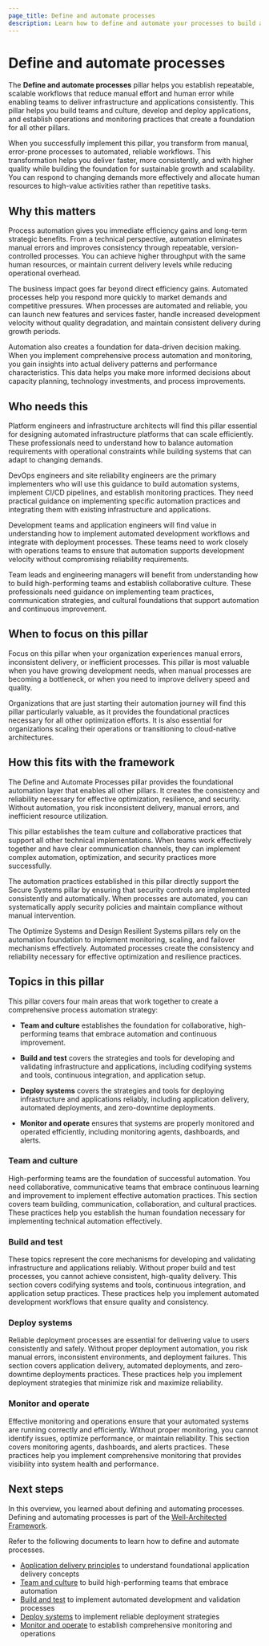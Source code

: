 ```yaml
---
page_title: Define and automate processes
description: Learn how to define and automate your processes to build a foundation for efficient, scalable operations.
---
```


# Define and automate processes

The **Define and automate processes** pillar helps you establish repeatable, scalable workflows that reduce manual effort and human error while enabling teams to deliver infrastructure and applications consistently. This pillar helps you build teams and culture, develop and deploy applications, and establish operations and monitoring practices that create a foundation for all other pillars.

When you successfully implement this pillar, you transform from manual, error-prone processes to automated, reliable workflows. This transformation helps you deliver faster, more consistently, and with higher quality while building the foundation for sustainable growth and scalability. You can respond to changing demands more effectively and allocate human resources to high-value activities rather than repetitive tasks.

## Why this matters

Process automation gives you immediate efficiency gains and long-term strategic benefits. From a technical perspective, automation eliminates manual errors and improves consistency through repeatable, version-controlled processes. You can achieve higher throughput with the same human resources, or maintain current delivery levels while reducing operational overhead.

The business impact goes far beyond direct efficiency gains. Automated processes help you respond more quickly to market demands and competitive pressures. When processes are automated and reliable, you can launch new features and services faster, handle increased development velocity without quality degradation, and maintain consistent delivery during growth periods.

Automation also creates a foundation for data-driven decision making. When you implement comprehensive process automation and monitoring, you gain insights into actual delivery patterns and performance characteristics. This data helps you make more informed decisions about capacity planning, technology investments, and process improvements.

## Who needs this

Platform engineers and infrastructure architects will find this pillar essential for designing automated infrastructure platforms that can scale efficiently. These professionals need to understand how to balance automation requirements with operational constraints while building systems that can adapt to changing demands.

DevOps engineers and site reliability engineers are the primary implementers who will use this guidance to build automation systems, implement CI/CD pipelines, and establish monitoring practices. They need practical guidance on implementing specific automation practices and integrating them with existing infrastructure and applications.

Development teams and application engineers will find value in understanding how to implement automated development workflows and integrate with deployment processes. These teams need to work closely with operations teams to ensure that automation supports development velocity without compromising reliability requirements.

Team leads and engineering managers will benefit from understanding how to build high-performing teams and establish collaborative culture. These professionals need guidance on implementing team practices, communication strategies, and cultural foundations that support automation and continuous improvement.

## When to focus on this pillar

Focus on this pillar when your organization experiences manual errors, inconsistent delivery, or inefficient processes. This pillar is most valuable when you have growing development needs, when manual processes are becoming a bottleneck, or when you need to improve delivery speed and quality.

Organizations that are just starting their automation journey will find this pillar particularly valuable, as it provides the foundational practices necessary for all other optimization efforts. It is also essential for organizations scaling their operations or transitioning to cloud-native architectures.

## How this fits with the framework

The Define and Automate Processes pillar provides the foundational automation layer that enables all other pillars. It creates the consistency and reliability necessary for effective optimization, resilience, and security. Without automation, you risk inconsistent delivery, manual errors, and inefficient resource utilization.

This pillar establishes the team culture and collaborative practices that support all other technical implementations. When teams work effectively together and have clear communication channels, they can implement complex automation, optimization, and security practices more successfully.

The automation practices established in this pillar directly support the Secure Systems pillar by ensuring that security controls are implemented consistently and automatically. When processes are automated, you can systematically apply security policies and maintain compliance without manual intervention.

The Optimize Systems and Design Resilient Systems pillars rely on the automation foundation to implement monitoring, scaling, and failover mechanisms effectively. Automated processes create the consistency and reliability necessary for effective optimization and resilience practices.

## Topics in this pillar

This pillar covers four main areas that work together to create a comprehensive process automation strategy:

- **Team and culture** establishes the foundation for collaborative, high-performing teams that embrace automation and continuous improvement.

- **Build and test** covers the strategies and tools for developing and validating infrastructure and applications, including codifying systems and tools, continuous integration, and application setup.

- **Deploy systems** covers the strategies and tools for deploying infrastructure and applications reliably, including application delivery, automated deployments, and zero-downtime deployments.

- **Monitor and operate** ensures that systems are properly monitored and operated efficiently, including monitoring agents, dashboards, and alerts.

### Team and culture

High-performing teams are the foundation of successful automation. You need collaborative, communicative teams that embrace continuous learning and improvement to implement effective automation practices. This section covers team building, communication, collaboration, and cultural practices. These practices help you establish the human foundation necessary for implementing technical automation effectively.

### Build and test

These topics represent the core mechanisms for developing and validating infrastructure and applications reliably. Without proper build and test processes, you cannot achieve consistent, high-quality delivery. This section covers codifying systems and tools, continuous integration, and application setup practices. These practices help you implement automated development workflows that ensure quality and consistency.

### Deploy systems

Reliable deployment processes are essential for delivering value to users consistently and safely. Without proper deployment automation, you risk manual errors, inconsistent environments, and deployment failures. This section covers application delivery, automated deployments, and zero-downtime deployments practices. These practices help you implement deployment strategies that minimize risk and maximize reliability.

### Monitor and operate

Effective monitoring and operations ensure that your automated systems are running correctly and efficiently. Without proper monitoring, you cannot identify issues, optimize performance, or maintain reliability. This section covers monitoring agents, dashboards, and alerts practices. These practices help you implement comprehensive monitoring that provides visibility into system health and performance.

## Next steps

In this overview, you learned about defining and automating processes. Defining and automating processes is part of the [Well-Architected Framework](/well-architected-framework).

Refer to the following documents to learn how to define and automate processes.

- [Application delivery principles](/well-architected-framework/define-and-automate-processes/principles/application-delivery) to understand foundational application delivery concepts
- [Team and culture](/well-architected-framework/define-and-automate-processes/team-and-culture) to build high-performing teams that embrace automation
- [Build and test](/well-architected-framework/define-and-automate-processes/build-and-test) to implement automated development and validation processes
- [Deploy systems](/well-architected-framework/define-and-automate-processes/deploy-systems) to implement reliable deployment strategies
- [Monitor and operate](/well-architected-framework/define-and-automate-processes/monitor-and-operate) to establish comprehensive monitoring and operations 